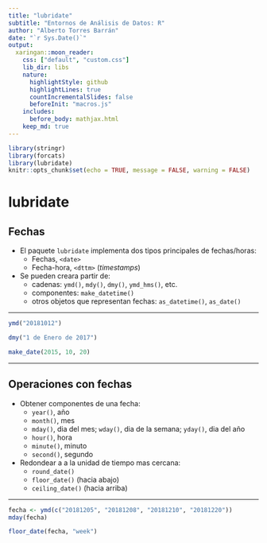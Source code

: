 ```yaml
---
title: "lubridate"
subtitle: "Entornos de Análisis de Datos: R"
author: "Alberto Torres Barrán"
date: "`r Sys.Date()`"
output:
  xaringan::moon_reader:
    css: ["default", "custom.css"]
    lib_dir: libs
    nature:
      highlightStyle: github
      highlightLines: true
      countIncrementalSlides: false
      beforeInit: "macros.js"
    includes:
      before_body: mathjax.html
    keep_md: true
---
```


```r
library(stringr)
library(forcats)
library(lubridate)
knitr::opts_chunk$set(echo = TRUE, message = FALSE, warning = FALSE)
```

# lubridate

## Fechas

- El paquete `lubridate` implementa dos tipos principales de fechas/horas:
    + Fechas, `<date>`
    + Fecha-hora, `<dttm>` (*timestamps*)
    
- Se pueden creara partir de:
    + cadenas: `ymd()`, `mdy()`, `dmy()`, `ymd_hms()`, etc.
    + componentes: `make_datetime()`
    + otros objetos que representan fechas: `as_datetime()`, `as_date()`

---

```r
ymd("20181012")
```

```r
dmy("1 de Enero de 2017")
```

```r
make_date(2015, 10, 20)
```

---

## Operaciones con fechas

- Obtener componentes de una fecha:
    + `year()`, año
    + `month()`, mes
    + `mday()`, dia del mes; `wday()`, dia de la semana; `yday()`, dia del año
    + `hour()`, hora
    + `minute()`, minuto
    + `second()`, segundo

- Redondear a a la unidad de tiempo mas cercana:
    + `round_date()`
    + `floor_date()` (hacia abajo) 
    + `ceiling_date()` (hacia arriba)
    
---

```r
fecha <- ymd(c("20181205", "20181208", "20181210", "20181220"))
mday(fecha)
```

```r
floor_date(fecha, "week")
```
